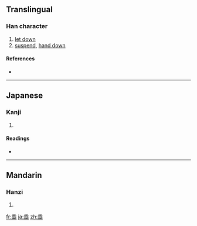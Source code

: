 {{also|垂}}
==Translingual==

===Han character===
{{Han char|rn=32|rad=土|as=07|sn=10|four=|canj=竹十中土 (HJLG)}}

# [[let down]]
# [[suspend]], [[hand down]]

====References====
* {{Han ref|kx=0229.160|dkj=05104|dj=0465.060|hdz=10445.060|uh=57C0|ud=22464}}

----

==Japanese==

===Kanji===
{{ja-kanji|grade=|rs=土07}}

# {{defn|Japanese|sort=土07}}

====Readings====
* {{ja-readings|on=[[すい]] (''sui'')|kun=[[たれる]] ([[埀れる]] ''tareru''), [[たらす]] ([[埀らす]] ''tarasu''), [[なんなんとす]] ([[埀す]]''nannantosu'')}}

----

==Mandarin==

===Hanzi===
{{cmn-hanzi|pin=[[chuí]] ([[chui2]])|wg=ch'ui<sup>2</sup>}}

# {{defn|Mandarin|sort=土07}}

[[fr:埀]]
[[ja:埀]]
[[zh:埀]]
